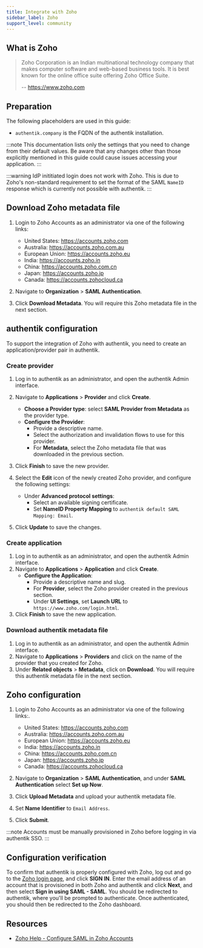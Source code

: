 ```yaml
---
title: Integrate with Zoho
sidebar_label: Zoho
support_level: community
---
```


## What is Zoho

> Zoho Corporation is an Indian multinational technology company that makes computer software and web-based business tools. It is best known for the online office suite offering Zoho Office Suite.
>
> -- https://www.zoho.com

## Preparation

The following placeholders are used in this guide:

- `authentik.company` is the FQDN of the authentik installation.

:::note
This documentation lists only the settings that you need to change from their default values. Be aware that any changes other than those explicitly mentioned in this guide could cause issues accessing your application.
:::

:::warning
IdP inititiated login does not work with Zoho. This is due to Zoho's non-standard requirement to set the format of the SAML `NameID` response which is currently not possible with authentik.
:::

## Download Zoho metadata file

1. Login to Zoho Accounts as an administrator via one of the following links:
    - United States: https://accounts.zoho.com
    - Australia: https://accounts.zoho.com.au
    - European Union: https://accounts.zoho.eu
    - India: https://accounts.zoho.in
    - China: https://accounts.zoho.com.cn
    - Japan: https://accounts.zoho.jp
    - Canada: https://accounts.zohocloud.ca

2. Navigate to **Organization** > **SAML Authentication**.
3. Click **Download Metadata**. You will require this Zoho metadata file in the next section.

## authentik configuration

To support the integration of Zoho with authentik, you need to create an application/provider pair in authentik.

### Create provider

1. Log in to authentik as an administrator, and open the authentik Admin interface.
2. Navigate to **Applications** > **Provider** and click **Create**.
    - **Choose a Provider type**: select **SAML Provider from Metadata** as the provider type.
    - **Configure the Provider**:
        - Provide a descriptive name.
        - Select the authorization and invalidation flows to use for this provider.
        - For **Metadata**, select the Zoho metadata file that was downloaded in the previous section.

3. Click **Finish** to save the new provider.
4. Select the **Edit** icon of the newly created Zoho provider, and configure the following settings:
    - Under **Advanced protocol settings**:
        - Select an available signing certificate.
        - Set **NameID Property Mapping** to `authentik default SAML Mapping: Email`.

5. Click **Update** to save the changes.

### Create application

1. Log in to authentik as an administrator, and open the authentik Admin interface.
2. Navigate to **Applications** > **Application** and click **Create**.
    - **Configure the Application**:
        - Provide a descriptive name and slug.
        - For **Provider**, select the Zoho provider created in the previous section.
        - Under **UI Settings**, set **Launch URL** to `https://www.zoho.com/login.html`.
3. Click **Finish** to save the new application.

### Download authentik metadata file

1. Log in to authentik as an administrator, and open the authentik Admin interface.
2. Navigate to **Applications** > **Providers** and click on the name of the provider that you created for Zoho.
3. Under **Related objects** > **Metadata**, click on **Download**. You will require this authentik metadata file in the next section.

## Zoho configuration

1. Login to Zoho Accounts as an administrator via one of the following links:.
    - United States: https://accounts.zoho.com
    - Australia: https://accounts.zoho.com.au
    - European Union: https://accounts.zoho.eu
    - India: https://accounts.zoho.in
    - China: https://accounts.zoho.com.cn
    - Japan: https://accounts.zoho.jp
    - Canada: https://accounts.zohocloud.ca

2. Navigate to **Organization** > **SAML Authentication**, and under **SAML Authentication** select **Set up Now**.
3. Click **Upload Metadata** and upload your authentik metadata file.
4. Set **Name Identifier** to `Email Address`.
5. Click **Submit**.

:::note
Accounts must be manually provisioned in Zoho before logging in via authentik SSO.
:::

## Configuration verification

To confirm that authentik is properly configured with Zoho, log out and go to the [Zoho login page](https://www.zoho.com/login.html), and click **SIGN IN**. Enter the email address of an account that is provisioned in both Zoho and authentik and click **Next**, and then select **Sign in using SAML - SAML**. You should be redirected to authentik, where you'll be prompted to authenticate. Once authenticated, you should then be redirected to the Zoho dashboard.

## Resources

- [Zoho Help - Configure SAML in Zoho Accounts](https://help.zoho.com/portal/en/kb/accounts/manage-your-organization/saml/articles/configure-saml-in-zoho-accounts#Configure_SAML_in_your_IdP_using_Zohos_Metadata)
